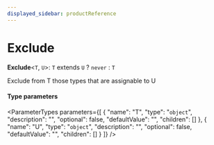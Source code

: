 ```yaml
---
displayed_sidebar: productReference
---
```



# Exclude

 **Exclude**<`T`, `U`\>: `T` extends `U` ? `never` : `T`

Exclude from T those types that are assignable to U

#### Type parameters

<ParameterTypes parameters={[
  {
    "name": "T",
    "type": "`object`",
    "description": "",
    "optional": false,
    "defaultValue": "",
    "children": []
  },
  {
    "name": "U",
    "type": "`object`",
    "description": "",
    "optional": false,
    "defaultValue": "",
    "children": []
  }
]} />
